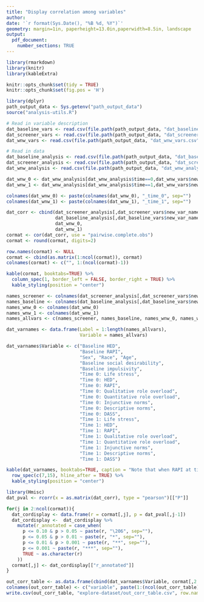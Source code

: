 ```yaml
---
title: "Display correlation among variables"
author: 
date: '`r format(Sys.Date(), "%B %d, %Y")`'
geometry: margin=1in, paperheight=13.0in,paperwidth=8.5in, landscape
output: 
  pdf_document:
    number_sections: TRUE
---
```



```r
library(rmarkdown)
library(knitr)
library(kableExtra)
```

```r
knitr::opts_chunk$set(tidy = TRUE)
knitr::opts_chunk$set(fig.pos = 'H')
```

```r
library(dplyr)
path_output_data <- Sys.getenv("path_output_data")
source("analysis-utils.R")

# Read in variable description
dat_baseline_vars <- read.csv(file.path(path_output_data, "dat_baseline_vars.csv"), header = TRUE)
dat_screener_vars <- read.csv(file.path(path_output_data, "dat_screener_vars.csv"), header = TRUE)
dat_wnw_vars <- read.csv(file.path(path_output_data, "dat_wnw_vars.csv"), header = TRUE)

# Read in data
dat_baseline_analysis <- read.csv(file.path(path_output_data, "dat_baseline_analysis.csv"), header = TRUE)
dat_screener_analysis <- read.csv(file.path(path_output_data, "dat_screener_analysis.csv"), header = TRUE)
dat_wnw_analysis <- read.csv(file.path(path_output_data, "dat_wnw_analysis.csv"), header = TRUE)
```


```r
dat_wnw_0 <- dat_wnw_analysis[dat_wnw_analysis$time==0,dat_wnw_vars$new_var_name]
dat_wnw_1 <- dat_wnw_analysis[dat_wnw_analysis$time==1,dat_wnw_vars$new_var_name]

colnames(dat_wnw_0) <- paste(colnames(dat_wnw_0), "_time_0", sep="")
colnames(dat_wnw_1) <- paste(colnames(dat_wnw_1), "_time_1", sep="")

dat_corr <- cbind(dat_screener_analysis[,dat_screener_vars$new_var_name],
                  dat_baseline_analysis[,dat_baseline_vars$new_var_name],
                  dat_wnw_0,
                  dat_wnw_1)
cormat <- cor(dat_corr, use = "pairwise.complete.obs")
cormat <- round(cormat, digits=2)
```


```r
row.names(cormat) <- NULL
cormat <- cbind(as.matrix(1:ncol(cormat)), cormat)
colnames(cormat) <- c("", 1:(ncol(cormat)-1))

kable(cormat, booktabs=TRUE) %>%
  column_spec(1, border_left = FALSE, border_right = TRUE) %>%
  kable_styling(position = "center")
```

\newpage


```r
names_screener <- colnames(dat_screener_analysis[,dat_screener_vars$new_var_name])
names_baseline <- colnames(dat_baseline_analysis[,dat_baseline_vars$new_var_name])
names_wnw_0 <- colnames(dat_wnw_0)
names_wnw_1 <- colnames(dat_wnw_1)
names_allvars <- c(names_screener, names_baseline, names_wnw_0, names_wnw_1)

dat_varnames <- data.frame(Label = 1:length(names_allvars),
                           Variable = names_allvars)

dat_varnames$Variable <- c("Baseline HED", 
                           "Baseline RAPI",
                           "Sex", "Race", "Age", 
                           "Baseline social desirability", 
                           "Baseline impulsivity",
                           "Time 0: Life stress",
                           "Time 0: HED",
                           "Time 0: RAPI",
                           "Time 0: Qualitative role overload",
                           "Time 0: Quantitative role overload",
                           "Time 0: Injunctive norms",
                           "Time 0: Descriptive norms",
                           "Time 0: DASS",
                           "Time 1: Life stress",
                           "Time 1: HED",
                           "Time 1: RAPI",
                           "Time 1: Qualitative role overload",
                           "Time 1: Quantitative role overload",
                           "Time 1: Injunctive norms",
                           "Time 1: Descriptive norms",
                           "Time 1: DASS")
```


```r
kable(dat_varnames, booktabs=TRUE, caption = "Note that when RAPI at time 0 and 1 were used to calculate specific values within the correlation matrix, calculation of correlation was restricted to only those participants who reported (within the same survey) to have no drinking in the past month") %>%
  row_spec(c(7,15), hline_after = TRUE) %>%
  kable_styling(position = "center")
```



```r
library(Hmisc)
dat_pval <- rcorr(x = as.matrix(dat_corr), type = "pearson")[["P"]]
```

```r
for(j in 2:ncol(cormat)){
  dat_cordisplay <- data.frame(r = cormat[,j], p = dat_pval[,j-1])
  dat_cordisplay <-  dat_cordisplay %>%
    mutate(r_annotated = case_when(
      p <= 0.10 & p > 0.05 ~ paste(r, "\206", sep=""),
      p <= 0.05 & p > 0.01 ~ paste(r, "*", sep=""),
      p <= 0.01 & p > 0.001 ~ paste(r, "**", sep=""),
      p <= 0.001 ~ paste(r, "***", sep=""),
      TRUE ~ as.character(r)
    ))
  cormat[,j] <- dat_cordisplay[["r_annotated"]]
}
```

```r
out_corr_table <- as.data.frame(cbind(dat_varnames$Variable, cormat[,2:ncol(cormat)]))
colnames(out_corr_table) <- c("variable", paste(1:(ncol(out_corr_table)-1)))
write.csv(out_corr_table, "explore-dataset/out_corr_table.csv", row.names = FALSE)
```
